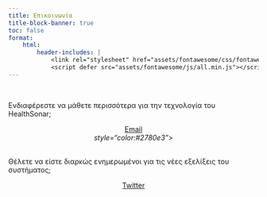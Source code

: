 ```yaml
---
title: Επικοινωνία
title-block-banner: true
toc: false
format:
    html:
        header-includes: |
            <link rel="stylesheet" href="assets/fontawesome/css/fontawesome.min.css">
            <script defer src="assets/fontawesome/js/all.min.js"></script>
---
```


:::: {.grid}

::: {.g-col-12 .g-col-md-4}
<div class="card mb-2">
<div class="card-body">
<center><i class="fa-solid fa-envelope fa-2x"></i></center><br>
<p class="card-text">
Ενδιαφέρεστε να μάθετε περισσότερα για την τεχνολογία του HealthSonar;
</p>
<center>
<a href="mailto:info@pdneurotechnology.com" class="btn btn-primary stretched-link">Email</a>
</center>
</div>
</div>
:::

::: {.g-col-12 .g-col-md-4}
<div class="card mb-2">
<div class="card-body">
<center><i class="fa-brands fa-twitter fa-2x"> style="color:#2780e3"></i></center><br>
<p class="card-text">
Θέλετε να είστε διαρκώς ενημερωμένοι για τις νέες εξελίξεις του συστήματος;
</p>
<center>
<a href="https://www.twitter.com/healthsonar" class="btn btn-primary stretched-link">Twitter</a>
</center>
</div>
</div>
:::

::::
